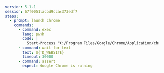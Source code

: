```yaml
version: 5.1.1
session: 67f00511acbd9ccac373edf7
steps:
  - prompt: launch chrome
    commands:
      - command: exec
        lang: pwsh
        code: |
          Start-Process "C:/Program Files/Google/Chrome/Application/chrome.exe" -ArgumentList "--start-maximized", "--disable-fre", "--no-default-browser-check", "--no-first-run", "--guest", "${TD_WEBSITE}"
      - command: wait-for-text
        text: ${TD_WEBSITE}
        timeout: 30000
      - command: assert
        expect: Google Chrome is running
```
